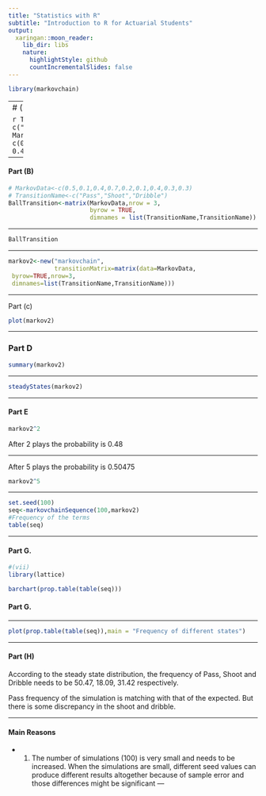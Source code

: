 ```yaml
---
title: "Statistics with R"
subtitle: "Introduction to R for Actuarial Students"
output:
  xaringan::moon_reader:
    lib_dir: libs
    nature:
      highlightStyle: github
      countIncrementalSlides: false
---
```




```r
library(markovchain)
```

---
# (i)

```r
TransitionName <- c("Pass","Shoot","Dribble")
MarkovData <- c(0.5,0.1,0.4,
              0.7,0.2,0.1,
              0.4,0.3,0.3) 
```

---


#### Part (B)

```r
# MarkovData<-c(0.5,0.1,0.4,0.7,0.2,0.1,0.4,0.3,0.3)
# TransitionName<-c("Pass","Shoot","Dribble") 
BallTransition<-matrix(MarkovData,nrow = 3,
                       byrow = TRUE,
                       dimnames = list(TransitionName,TransitionName))
```

---

```r
BallTransition


```


---

```r
markov2<-new("markovchain",
             transitionMatrix=matrix(data=MarkovData,
 byrow=TRUE,nrow=3,
 dimnames=list(TransitionName,TransitionName)))
```

---


Part (c)

```r

plot(markov2) 
```
---



### Part D

```r
summary(markov2)

```


---

  
```r

steadyStates(markov2)

```

---

#### Part E

```r


markov2^2


```

After 2 plays the probability is 0.48

---

After 5 plays the probability is 0.50475

```r

markov2^5
```


---



```r

set.seed(100)
seq<-markovchainSequence(100,markov2)
#Frequency of the terms
table(seq)

```
---

#### Part G.

```r
#(vii)
library(lattice)

barchart(prop.table(table(seq)))

```

#### Part G.

---

```r
plot(prop.table(table(seq)),main = "Frequency of different states")
```

---


#### Part (H) 

According to the steady state distribution, the frequency of Pass, Shoot and Dribble needs to be 50.47, 18.09, 31.42 respectively. 

Pass frequency of the simulation is matching with that of the expected. But there is some discrepancy in the shoot and dribble.

---

#### Main Reasons 
- (1) The number of simulations (100) is very small and needs 
to be increased. When the simulations are small, different seed values can produce different results altogether because of sample error and those differences might be significant
--- 